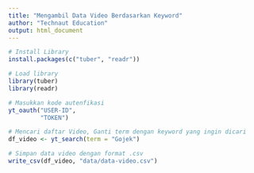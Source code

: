 ```yaml
---
title: "Mengambil Data Video Berdasarkan Keyword"
author: "Technaut Education"
output: html_document
---
```


```r
# Install Library
install.packages(c("tuber", "readr"))
```

```r
# Load library
library(tuber)
library(readr)
```

```r
# Masukkan kode autenfikasi
yt_oauth("USER-ID",
         "TOKEN")
```

```r
# Mencari daftar Video, Ganti term dengan keyword yang ingin dicari
df_video <- yt_search(term = "Gojek")
```

```r
# Simpan data video dengan format .csv
write_csv(df_video, "data/data-video.csv")
```
